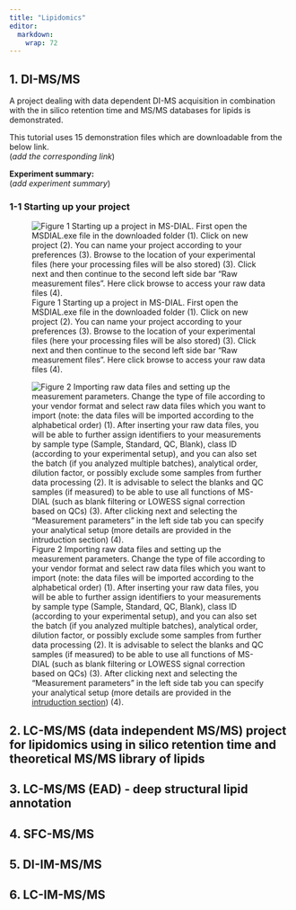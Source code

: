 ```yaml
---
title: "Lipidomics"
editor: 
  markdown: 
    wrap: 72
---
```


## 1. DI-MS/MS

A project dealing with data dependent DI-MS acquisition in combination
with the in silico retention time and MS/MS databases for lipids is
demonstrated.

This tutorial uses 15 demonstration files which are downloadable from
the below link.\
(*add the corresponding link*)

**Experiment summary:**\
(*add experiment summary*)

### 1-1 Starting up your project

![Figure 1 Starting up a project in MS-DIAL. First open the MSDIAL.exe
file in the downloaded folder (1). Click on new project (2). You can
name your project according to your preferences (3). Browse to the
location of your experimental files (here your processing files will be
also stored) (3). Click next and then continue to the second left side
bar "Raw measurement files". Here click browse to access your raw data
files
(4).](images/Chapter2/Fig1%20Starting%20up%20a%20project%20in%20MS-DIAL.png){#fig-1}

![Figure 2 Importing raw data files and setting up the measurement
parameters. Change the type of file according to your vendor format and
select raw data files which you want to import (note: the data files
will be imported according to the alphabetical order) (1). After
inserting your raw data files, you will be able to further assign
identifiers to your measurements by sample type (Sample, Standard, QC,
Blank), class ID (according to your experimental setup), and you can
also set the batch (if you analyzed multiple batches), analytical order,
dilution factor, or possibly exclude some samples from further data
processing (2). It is advisable to select the blanks and QC samples (if
measured) to be able to use all functions of MS-DIAL (such as blank
filtering or LOWESS signal correction based on QCs) (3). After clicking
next and selecting the "Measurement parameters" in the left side tab you
can specify your analytical setup (more details are provided in the
[intruduction
section](https://mtbinfo-team.github.io/msdial5tutorial/#start-up-a-project-of-ms-dial5))
(4).](images/Chapter2/Fig2%20Importing%20raw%20data%20files%20and%20setting%20up%20the%20measurement%20parameters.png){#fig-2}

## 2. LC-MS/MS (data independent MS/MS) project for lipidomics using in silico retention time and theoretical MS/MS library of lipids

## 3. LC-MS/MS (EAD) - deep structural lipid annotation

## 4. SFC-MS/MS

## 5. DI-IM-MS/MS

## 6. LC-IM-MS/MS

